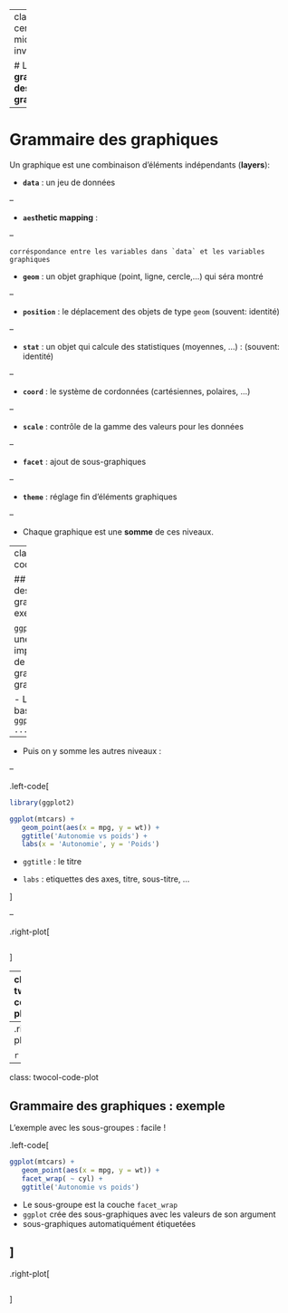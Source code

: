 
---
class: center, middle, inverse

# La **grammaire des graphiques**

---

# Grammaire des graphiques

Un graphique est une combinaison d'éléments indépendants (**layers**):

- <b>`data`</b> : un jeu de données 

--

- <b>`aes`thetic mapping</b> :   

--

    corréspondance entre les variables dans `data` et les variables graphiques
- <b>`geom`</b> : un objet graphique (point, ligne, cercle,...) qui séra montré

--

- <b>`position`</b> : le déplacement des objets de type `geom` (souvent: identité)

--

- <b>`stat`</b> : un objet qui calcule des statistiques (moyennes, ...) : (souvent: identité)

--

- <b>`coord`</b> : le système de cordonnées (cartésiennes, polaires, ...)

--

- <b>`scale`</b> : contrôle de la gamme des valeurs pour les données

--

- <b>`facet`</b> : ajout de sous-graphiques

--

- <b>`theme`</b> : réglage fin d'éléments graphiques 

--

- <div class='heavy-box'>Chaque graphique est une <b>somme</b> de ces niveaux.</div>

---
class: twocol-code-plot

## Grammaire des graphiques : exemple 

`ggplot2` est une implémentation de la grammaire des graphiques.

- L'objet de base est `ggplot(data = ...)`

--

- Puis on y somme les autres niveaux :

--

.left-code[

```r
library(ggplot2)

ggplot(mtcars) +
   geom_point(aes(x = mpg, y = wt)) +
   ggtitle('Autonomie vs poids') +
   labs(x = 'Autonomie', y = 'Poids')
```

- `ggtitle` : le titre

- `labs` : etiquettes des axes, titre, sous-titre, ...

]

--

.right-plot[

```r

```
]

---
class: twocol-code-plot

## Grammaire des graphiques : exemple avec groupes

.left-code[
```r
p <- ggplot(mtcars) +
   geom_point(aes(x = mpg, y = wt, col = cyl)) +
   ggtitle('Autonomie vs poids; cylindres') +
   scale_color_continuous('Nombre de cylinders')
p
```

- `data` : `mtcars`
- `geom_point` : ajout d'une couche graphique de type "scatter plot"   
   Variables graphiques : `x`, `y`, `col` (couleur : facultative)
- `aes` : **aesthetic mapping**    
   dans `data`: `mpg`, `wt`, `cyl` ⇒ variables `x`, `y`, `col` dans le graphique
- `ggplot` adopte une échelle de couleur automatique pour des valeurs continues
 
]

--
.right-plot[

```r
p
```
]
---
class: twocol-code-plot

## Grammaire des graphiques : exemple

L'exemple avec les sous-groupes : facile !

.left-code[

```r
ggplot(mtcars) +
   geom_point(aes(x = mpg, y = wt)) +
   facet_wrap( ~ cyl) +
   ggtitle('Autonomie vs poids')
```

- Le sous-groupe est la couche `facet_wrap` 
- `ggplot` crée des sous-graphiques avec les valeurs de son argument
-  sous-graphiques automatiquément étiquetées

]
--
.right-plot[
```r
```
]
